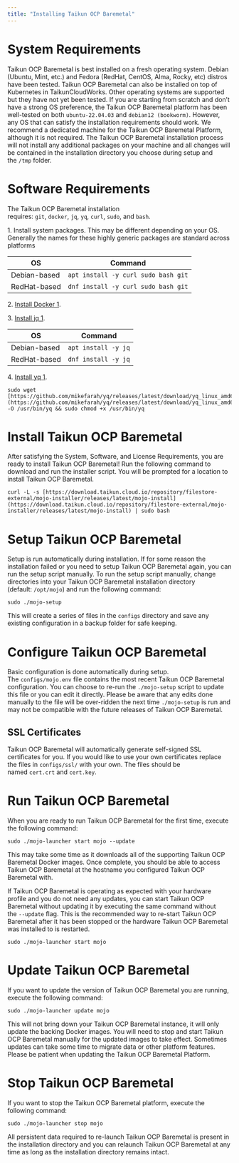 ```yaml
---
title: "Installing Taikun OCP Baremetal"
---
```


# System Requirements

Taikun OCP Baremetal is best installed on a fresh operating system. Debian (Ubuntu, Mint, etc.) and Fedora (RedHat, CentOS, Alma, Rocky, etc) distros have been tested. Taikun OCP Baremetal can also be installed on top of Kubernetes in TaikunCloudWorks. Other operating systems are supported but they have not yet been tested. If you are starting from scratch and don’t have a strong OS preference, the Taikun OCP Baremetal platform has been well-tested on both `ubuntu-22.04.03` and `debian12 (bookworm)`. However, any OS that can satisfy the installation requirements should work. We recommend a dedicated machine for the Taikun OCP Baremetal Platform, although it is not required. The Taikun OCP Baremetal installation process will not install any additional packages on your machine and all changes will be contained in the installation directory you choose during setup and the `/tmp` folder.

# Software Requirements

The Taikun OCP Baremetal installation requires: `git`, `docker`, `jq`, `yq`, `curl`, `sudo`, and `bash`.

1\. Install system packages. This may be different depending on your OS. Generally the names for these highly generic packages are standard across platforms

| OS           | Command                             |
| ------------ | ----------------------------------- |
| Debian-based | `apt install -y curl sudo bash git` |
| RedHat-based | `dnf install -y curl sudo bash git` |

2\. [Install Docker 1](https://docs.docker.com/engine/install/).

<CardGroup cols={2}>
  <Card title="Debian-based 1" icon="D" horizontal="yes" href="https://docs.docker.com/engine/install/debian/" />

  <Card title="RedHat-based 1" icon="R" horizontal="yes" href="https://docs.docker.com/engine/install/centos/" />
</CardGroup>

3\. [Install jq 1](https://stedolan.github.io/jq/download/).

| OS           | Command             |
| ------------ | ------------------- |
| Debian-based | `apt install -y jq` |
| RedHat-based | `dnf install -y jq` |

4. [Install yq 1](https://github.com/mikefarah/yq?tab=readme-ov-file#install).

```
sudo wget [https://github.com/mikefarah/yq/releases/latest/download/yq_linux_amd64](https://github.com/mikefarah/yq/releases/latest/download/yq_linux_amd64) -O /usr/bin/yq && sudo chmod +x /usr/bin/yq
```

# Install Taikun OCP Baremetal

After satisfying the System, Software, and License Requirements, you are ready to install Taikun OCP Baremetal! Run the following command to download and run the installer script. You will be prompted for a location to install Taikun OCP Baremetal.

```
curl -L -s [https://download.taikun.cloud.io/repository/filestore-external/mojo-installer/releases/latest/mojo-install](https://download.taikun.cloud.io/repository/filestore-external/mojo-installer/releases/latest/mojo-install) | sudo bash
```

# Setup Taikun OCP Baremetal

Setup is run automatically during installation. If for some reason the installation failed or you need to setup Taikun OCP Baremetal again, you can run the setup script manually. To run the setup script manually, change directories into your Taikun OCP Baremetal installation directory (default: `/opt/mojo`) and run the following command:

```
sudo ./mojo-setup
```

This will create a series of files in the `configs` directory and save any existing configuration in a backup folder for safe keeping.

# Configure Taikun OCP Baremetal

Basic configuration is done automatically during setup. The `configs/mojo.env` file contains the most recent Taikun OCP Baremetal configuration. You can choose to re-run the `./mojo-setup` script to update this file or you can edit it directly. Please be aware that any edits done manually to the file will be over-ridden the next time `./mojo-setup` is run and may not be compatible with the future releases of Taikun OCP Baremetal.

## SSL Certificates

Taikun OCP Baremetal will automatically generate self-signed SSL certificates for you. If you would like to use your own certificates replace the files in `configs/ssl/` with your own. The files should be named `cert.crt` and `cert.key`.

# Run Taikun OCP Baremetal

When you are ready to run Taikun OCP Baremetal for the first time, execute the following command:

```
sudo ./mojo-launcher start mojo --update
```

This may take some time as it downloads all of the supporting Taikun OCP Baremetal Docker images. Once complete, you should be able to access Taikun OCP Baremetal at the hostname you configured Taikun OCP Baremetal with.

If Taikun OCP Baremetal is operating as expected with your hardware profile and you do not need any updates, you can start Taikun OCP Baremetal without updating it by executing the same command without the `--update` flag. This is the recommended way to re-start Taikun OCP Baremetal after it has been stopped or the hardware Taikun OCP Baremetal was installed to is restarted.

```
sudo ./mojo-launcher start mojo
```

# Update Taikun OCP Baremetal

If you want to update the version of Taikun OCP Baremetal you are running, execute the following command:

```
sudo ./mojo-launcher update mojo
```

This will not bring down your Taikun OCP Baremetal instance, it will only update the backing Docker images. You will need to stop and start Taikun OCP Baremetal manually for the updated images to take effect. Sometimes updates can take some time to migrate data or other platform features. Please be patient when updating the Taikun OCP Baremetal Platform.

# Stop Taikun OCP Baremetal

If you want to stop the Taikun OCP Baremetal platform, execute the following command:

```
sudo ./mojo-launcher stop mojo
```

All persistent data required to re-launch Taikun OCP Baremetal is present in the installation directory and you can relaunch Taikun OCP Baremetal at any time as long as the installation directory remains intact.